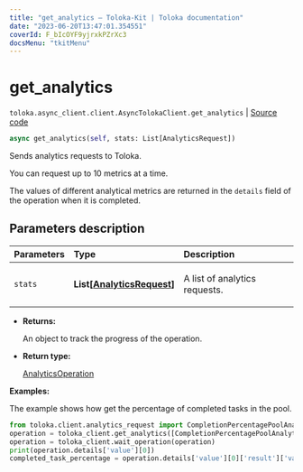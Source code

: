 ```yaml
---
title: "get_analytics — Toloka-Kit | Toloka documentation"
date: "2023-06-20T13:47:01.354551"
coverId: F_bIcOYF9yjrxkPZrXc3
docsMenu: "tkitMenu"
---
```


# get_analytics

`toloka.async_client.client.AsyncTolokaClient.get_analytics` | [Source code](https://github.com/Toloka/toloka-kit/blob/v1.2.0/src/async_client/client.py#L0)

```python
async get_analytics(self, stats: List[AnalyticsRequest])
```

Sends analytics requests to Toloka.

You can request up to 10 metrics at a time.

The values of different analytical metrics are returned in the `details` field of the operation when it is completed.

## Parameters description

| Parameters | Type | Description |
| :----------| :----| :-----------|
`stats`|**List\[[AnalyticsRequest](/docs/toloka-kit/reference/toloka.client.analytics_request.AnalyticsRequest)\]**|<p>A list of analytics requests.</p>

* **Returns:**

  An object to track the progress of the operation.

* **Return type:**

  [AnalyticsOperation](/docs/toloka-kit/reference/toloka.client.operations.AnalyticsOperation)

**Examples:**

The example shows how get the percentage of completed tasks in the pool.

```python
from toloka.client.analytics_request import CompletionPercentagePoolAnalytics
operation = toloka_client.get_analytics([CompletionPercentagePoolAnalytics(subject_id='1080020')])
operation = toloka_client.wait_operation(operation)
print(operation.details['value'][0])
completed_task_percentage = operation.details['value'][0]['result']['value']
```